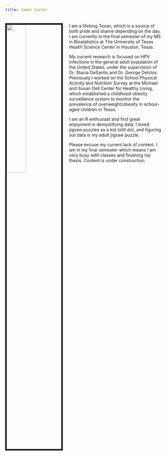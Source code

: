 ```yaml
---
title: James Custer
---
```


<div style="margin-top: 20px">
<img src="images/james.png" style="width:35%; border:5px solid; margin-right: 20px" align="left">


I am a lifelong Texan, which is a source of both pride and shame depending on the day. I am currently in the final semester of my MS in Biostatistics at The University of Texas Health Science Center in Houston, Texas.

My current research is focused on HPV infections in the general adult population of the United States, under the supervision of Dr. Stacia DeSantis and Dr. George Delclos. Previously I worked on the School Physical Activity and Nutrition Survey at the Michael and Susan Dell Center for Healthy Living, which established a childhood obesity surveillance system to monitor the prevalence of overweight/obesity in school-aged children in Texas.

I am an R enthusiast and find great enjoyment in demystifying data. I loved jigsaw puzzles as a kid (still do), and figuring out data is my adult jigsaw puzzle. 

Please excuse my current lack of content. I am in my final semester which means I am very busy with classes and finishing my thesis. Content is under construction. 
</div>